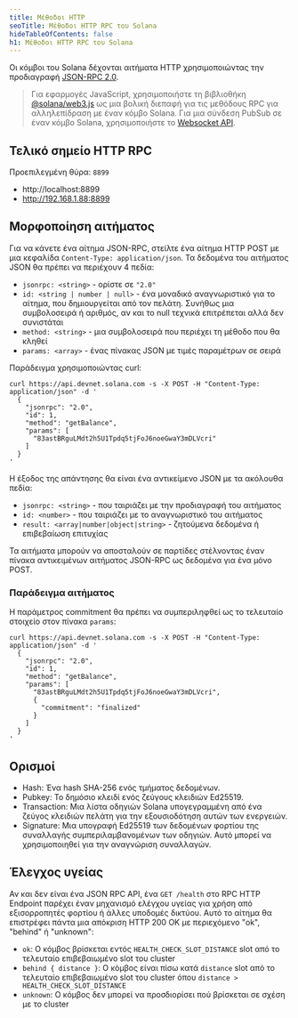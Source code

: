 ```yaml
---
title: Μέθοδοι HTTP
seoTitle: Μέθοδοι HTTP RPC του Solana
hideTableOfContents: false
h1: Μέθοδοι HTTP RPC του Solana
---
```


Οι κόμβοι του Solana δέχονται αιτήματα HTTP χρησιμοποιώντας την προδιαγραφή
[JSON-RPC 2.0](https://www.jsonrpc.org/specification).

> Για εφαρμογές JavaScript, χρησιμοποιήστε τη βιβλιοθήκη
> [@solana/web3.js](https://github.com/solana-labs/solana-web3.js) ως μια βολική
> διεπαφή για τις μεθόδους RPC για αλληλεπίδραση με έναν κόμβο Solana. Για μια
> σύνδεση PubSub σε έναν κόμβο Solana, χρησιμοποιήστε το
> [Websocket API](/docs/rpc/websocket/).

## Τελικό σημείο HTTP RPC

Προεπιλεγμένη θύρα: `8899`

- http://localhost:8899
- http://192.168.1.88:8899

## Μορφοποίηση αιτήματος

Για να κάνετε ένα αίτημα JSON-RPC, στείλτε ένα αίτημα HTTP POST με μια κεφαλίδα
`Content-Type: application/json`. Τα δεδομένα του αιτήματος JSON θα πρέπει να
περιέχουν 4 πεδία:

- `jsonrpc: <string>` - ορίστε σε `"2.0"`
- `id: <string | number | null>` - ένα μοναδικό αναγνωριστικό για το αίτημα, που
  δημιουργείται από τον πελάτη. Συνήθως μια συμβολοσειρά ή αριθμός, αν και το
  null τεχνικά επιτρέπεται αλλά δεν συνιστάται
- `method: <string>` - μια συμβολοσειρά που περιέχει τη μέθοδο που θα κληθεί
- `params: <array>` - ένας πίνακας JSON με τιμές παραμέτρων σε σειρά

Παράδειγμα χρησιμοποιώντας curl:

```shell
curl https://api.devnet.solana.com -s -X POST -H "Content-Type: application/json" -d '
  {
    "jsonrpc": "2.0",
    "id": 1,
    "method": "getBalance",
    "params": [
      "83astBRguLMdt2h5U1Tpdq5tjFoJ6noeGwaY3mDLVcri"
    ]
  }
'
```

Η έξοδος της απάντησης θα είναι ένα αντικείμενο JSON με τα ακόλουθα πεδία:

- `jsonrpc: <string>` - που ταιριάζει με την προδιαγραφή του αιτήματος
- `id: <number>` - που ταιριάζει με το αναγνωριστικό του αιτήματος
- `result: <array|number|object|string>` - ζητούμενα δεδομένα ή επιβεβαίωση
  επιτυχίας

Τα αιτήματα μπορούν να αποσταλούν σε παρτίδες στέλνοντας έναν πίνακα
αντικειμένων αιτήματος JSON-RPC ως δεδομένα για ένα μόνο POST.

### Παράδειγμα αιτήματος

Η παράμετρος commitment θα πρέπει να συμπεριληφθεί ως το τελευταίο στοιχείο στον
πίνακα `params`:

```shell
curl https://api.devnet.solana.com -s -X POST -H "Content-Type: application/json" -d '
  {
    "jsonrpc": "2.0",
    "id": 1,
    "method": "getBalance",
    "params": [
      "83astBRguLMdt2h5U1Tpdq5tjFoJ6noeGwaY3mDLVcri",
      {
        "commitment": "finalized"
      }
    ]
  }
'
```

## Ορισμοί

- Hash: Ένα hash SHA-256 ενός τμήματος δεδομένων.
- Pubkey: Το δημόσιο κλειδί ενός ζεύγους κλειδιών Ed25519.
- Transaction: Μια λίστα οδηγιών Solana υπογεγραμμένη από ένα ζεύγος κλειδιών
  πελάτη για την εξουσιοδότηση αυτών των ενεργειών.
- Signature: Μια υπογραφή Ed25519 των δεδομένων φορτίου της συναλλαγής
  συμπεριλαμβανομένων των οδηγιών. Αυτό μπορεί να χρησιμοποιηθεί για την
  αναγνώριση συναλλαγών.

## Έλεγχος υγείας

Αν και δεν είναι ένα JSON RPC API, ένα `GET /health` στο RPC HTTP Endpoint
παρέχει έναν μηχανισμό ελέγχου υγείας για χρήση από εξισορροπητές φορτίου ή
άλλες υποδομές δικτύου. Αυτό το αίτημα θα επιστρέφει πάντα μια απόκριση HTTP 200
OK με περιεχόμενο "ok", "behind" ή "unknown":

- `ok`: Ο κόμβος βρίσκεται εντός `HEALTH_CHECK_SLOT_DISTANCE` slot από το
  τελευταίο επιβεβαιωμένο slot του cluster
- `behind { distance }`: Ο κόμβος είναι πίσω κατά `distance` slot από το
  τελευταίο επιβεβαιωμένο slot του cluster όπου
  `distance > HEALTH_CHECK_SLOT_DISTANCE`
- `unknown`: Ο κόμβος δεν μπορεί να προσδιορίσει πού βρίσκεται σε σχέση με το
  cluster
